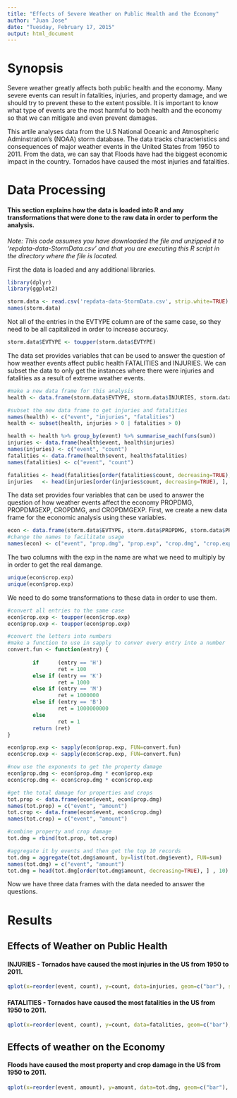 ```yaml
---
title: "Effects of Severe Weather on Public Health and the Economy"
author: "Juan Jose"
date: "Tuesday, February 17, 2015"
output: html_document
---
```


# Synopsis
Severe weather greatly affects both public health and the economy. Many severe events can result in fatalities, injuries, and property damage, and we should try to prevent these to the extent possible. It is important to know what type of events are the most harmful to both health and the economy so that we can mitigate and even prevent damages.

This artile analyses data from the U.S National Oceanic and Atmospheric Adminstration's (NOAA) storm database. The data tracks characteristics and consequences of major weather events in the United States from 1950 to 2011. From the data, we can say that Floods have had the biggest economic impact in the country. Tornados have caused the most injuries and fatalities. 

# Data Processing

#### This section explains how the data is loaded into R and any transformations that were done to the raw data in order to perform the analysis.
*Note: This code assumes you have downloaded the file and unzipped it to 'repdata-data-StormData.csv' and that you are executing this R script in the directory where the file is located.*

First the data is loaded and any additional libraries.
```r

library(dplyr)
library(ggplot2)

```

```r
storm.data <- read.csv('repdata-data-StormData.csv', strip.white=TRUE)
names(storm.data)

```

Not all of the entries in the EVTYPE column are of the same case, so they need to be all capitalized in order to increase accuracy. 
```r
storm.data$EVTYPE <- toupper(storm.data$EVTYPE)

```

The data set provides variables that can be used to answer the question of how weather events affect public health FATALITIES and INJURIES.
We can subset the data to only get the instances where there were injuries and fatalities as a result of extreme weather events.
```r
#make a new data frame for this analysis
health <- data.frame(storm.data$EVTYPE, storm.data$INJURIES, storm.data$FATALITIES)

#subset the new data frame to get injuries and fatalities
names(health) <- c("event", "injuries", "fatalities")
health <- subset(health, injuries > 0 | fatalities > 0)

health <- health %>% group_by(event) %>% summarise_each(funs(sum))
injuries <- data.frame(health$event, health$injuries)
names(injuries) <- c("event", "count")
fatalities <- data.frame(health$event, health$fatalities)
names(fatalities) <- c("event", "count")

fatalities <- head(fatalities[order(fatalities$count, decreasing=TRUE), ], 10)
injuries   <- head(injuries[order(injuries$count, decreasing=TRUE), ], 10)

```

The data set provides four variables that can be used to answer the question of how weather events affect the economy PROPDMG, PROPDMGEXP, CROPDMG, and CROPDMGEXP.
First, we create a new data frame for the economic analysis using these variables.
```r
econ <- data.frame(storm.data$EVTYPE, storm.data$PROPDMG, storm.data$PROPDMGEXP, storm.data$CROPDMG, storm.data$CROPDMGEXP)
#change the names to facilitate usage
names(econ) <- c("event", "prop.dmg", "prop.exp", "crop.dmg", "crop.exp")

```
The two columns with the exp in the name are what we need to multiply by in order to get the real damange.

```r
unique(econ$crop.exp)
unique(econ$prop.exp)
```
We need to do some transformations to these data in order to use them.

```r
#convert all entries to the same case
econ$crop.exp <- toupper(econ$crop.exp)
econ$prop.exp <- toupper(econ$prop.exp)

#convert the letters into numbers
#make a function to use in sapply to conver every entry into a number
convert.fun <- function(entry) {
        
        if      (entry == 'H')
                ret = 100
        else if (entry == 'K')
                ret = 1000
        else if (entry == 'M')
                ret = 1000000
        else if (entry == 'B')
                ret = 1000000000
        else
                ret = 1
        return (ret)
}

econ$prop.exp <- sapply(econ$prop.exp, FUN=convert.fun)
econ$crop.exp <- sapply(econ$crop.exp, FUN=convert.fun)

#now use the exponents to get the property damage
econ$prop.dmg <- econ$prop.dmg * econ$prop.exp
econ$crop.dmg <- econ$crop.dmg * econ$crop.exp

#get the total damage for properties and crops
tot.prop <- data.frame(econ$event, econ$prop.dmg)
names(tot.prop) = c("event", "amount")
tot.crop <- data.frame(econ$event, econ$crop.dmg)
names(tot.crop) = c("event", "amount")

#combine property and crop damage
tot.dmg = rbind(tot.prop, tot.crop)

#aggregate it by events and then get the top 10 records
tot.dmg = aggregate(tot.dmg$amount, by=list(tot.dmg$event), FUN=sum)
names(tot.dmg) = c("event", "amount")
tot.dmg = head(tot.dmg[order(tot.dmg$amount, decreasing=TRUE), ] , 10)

```
Now we have three data frames with the data needed to answer the questions.

# Results

## Effects of Weather on Public Health

#### INJURIES - Tornados have caused the most injuries in the US from 1950 to 2011.
```r
qplot(x=reorder(event, count), y=count, data=injuries, geom=c("bar"), stat="identity", xlab="Event", ylab="Injuries", main="Injuries Caused by Weather Events from 1950-2011 in the USA", fill=count) + coord_flip()
```

#### FATALITIES - Tornados have caused the most fatalities in the US from 1950 to 2011.
```r
qplot(x=reorder(event, count), y=count, data=fatalities, geom=c("bar"), stat="identity", xlab="Event", ylab="Fatalities", main="Fatalities Caused by Weather Events from 1950-2011 in the USA", fill=count) + coord_flip()
```

## Effects of weather on the Economy

#### Floods have caused the most property and crop damage in the US from 1950 to 2011.
```r
qplot(x=reorder(event, amount), y=amount, data=tot.dmg, geom=c("bar"), stat="identity", xlab="Event", ylab="Amount in USD", main="Total Damange Caused By Weather Events from 1950-2011 in the USA", fill=amount) + coord_flip()
```
